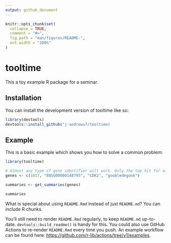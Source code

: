 ```yaml
---
output: github_document
---
```


<!-- README.md is generated from README.Rmd. Please edit that file -->

```r
knitr::opts_chunk$set(
  collapse = TRUE,
  comment = "#>",
  fig.path = "man/figures/README-",
  out.width = "100%"
)
```

# tooltime

<!-- badges: start -->
<!-- badges: end -->

This a toy example R package for a seminar.

## Installation

You can install the development version of tooltime like so:

``` r
library(devtools)
devtools::install_github("j-andrews7/tooltime)
```

## Example

This is a basic example which shows you how to solve a common problem:

```r
library(tooltime)

# Almost any type of gene identifier will work. Only the top hit for each query will be returned.
genes <- c(1017, "ENSG00000148795", "CDK2", "goobledegook")

summaries <- get_summaries(genes)

summaries
```

What is special about using `README.Rmd` instead of just `README.md`? You can include R chunks.

You'll still need to render `README.Rmd` regularly, to keep `README.md` up-to-date. 
`devtools::build_readme()` is handy for this. You could also use GitHub Actions to 
re-render `README.Rmd` every time you push. An example workflow can be found here: <https://github.com/r-lib/actions/tree/v1/examples>.

